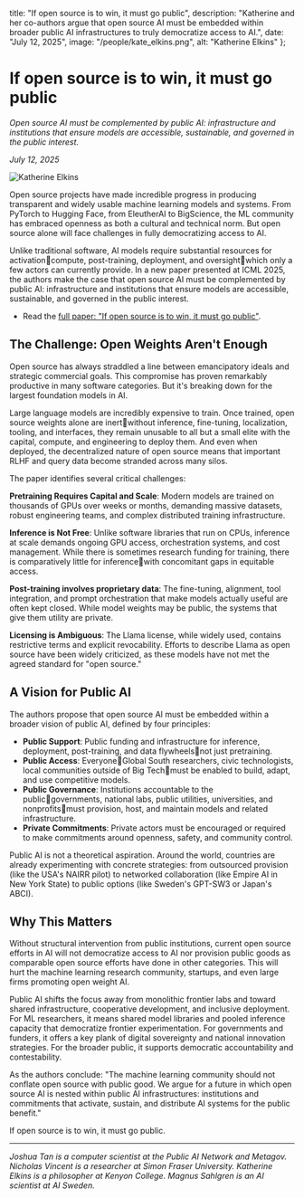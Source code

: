   title: "If open source is to win, it must go public",
  description: "Katherine and her co-authors argue that open source AI must be embedded within broader public AI infrastructures to truly democratize access to AI.",
  date: "July 12, 2025",
  image: "/people/kate_elkins.png",
  alt: "Katherine Elkins"
};

# If open source is to win, it must go public

*Open source AI must be complemented by public AI: infrastructure and institutions that ensure models are accessible, sustainable, and governed in the public interest.*

*July 12, 2025*

<img src="/people/kate_elkins.png" alt="Katherine Elkins" />

Open source projects have made incredible progress in producing transparent and widely usable machine learning models and systems. From PyTorch to Hugging Face, from EleutherAI to BigScience, the ML community has embraced openness as both a cultural and technical norm. But open source alone will face challenges in fully democratizing access to AI.

Unlike traditional software, AI models require substantial resources for activationcompute, post-training, deployment, and oversightwhich only a few actors can currently provide. In a new paper presented at ICML 2025, the authors make the case that open source AI must be complemented by public AI: infrastructure and institutions that ensure models are accessible, sustainable, and governed in the public interest.

- Read the [full paper: "If open source is to win, it must go public"](/open-source-win.pdf).

## The Challenge: Open Weights Aren't Enough

Open source has always straddled a line between emancipatory ideals and strategic commercial goals. This compromise has proven remarkably productive in many software categories. But it's breaking down for the largest foundation models in AI.

Large language models are incredibly expensive to train. Once trained, open source weights alone are inertwithout inference, fine-tuning, localization, tooling, and interfaces, they remain unusable to all but a small elite with the capital, compute, and engineering to deploy them. And even when deployed, the decentralized nature of open source means that important RLHF and query data become stranded across many silos.

The paper identifies several critical challenges:

**Pretraining Requires Capital and Scale**: Modern models are trained on thousands of GPUs over weeks or months, demanding massive datasets, robust engineering teams, and complex distributed training infrastructure.

**Inference is Not Free**: Unlike software libraries that run on CPUs, inference at scale demands ongoing GPU access, orchestration systems, and cost management. While there is sometimes research funding for training, there is comparatively little for inferencewith concomitant gaps in equitable access.

**Post-training involves proprietary data**: The fine-tuning, alignment, tool integration, and prompt orchestration that make models actually useful are often kept closed. While model weights may be public, the systems that give them utility are private.

**Licensing is Ambiguous**: The Llama license, while widely used, contains restrictive terms and explicit revocability. Efforts to describe Llama as open source have been widely criticized, as these models have not met the agreed standard for "open source."

## A Vision for Public AI

The authors propose that open source AI must be embedded within a broader vision of public AI, defined by four principles:

- **Public Support**: Public funding and infrastructure for inference, deployment, post-training, and data flywheelsnot just pretraining.
- **Public Access**: EveryoneGlobal South researchers, civic technologists, local communities outside of Big Techmust be enabled to build, adapt, and use competitive models.
- **Public Governance**: Institutions accountable to the publicgovernments, national labs, public utilities, universities, and nonprofitsmust provision, host, and maintain models and related infrastructure.
- **Private Commitments**: Private actors must be encouraged or required to make commitments around openness, safety, and community control.

Public AI is not a theoretical aspiration. Around the world, countries are already experimenting with concrete strategies: from outsourced provision (like the USA's NAIRR pilot) to networked collaboration (like Empire AI in New York State) to public options (like Sweden's GPT-SW3 or Japan's ABCI).

## Why This Matters

Without structural intervention from public institutions, current open source efforts in AI will not democratize access to AI nor provision public goods as comparable open source efforts have done in other categories. This will hurt the machine learning research community, startups, and even large firms promoting open weight AI.

Public AI shifts the focus away from monolithic frontier labs and toward shared infrastructure, cooperative development, and inclusive deployment. For ML researchers, it means shared model libraries and pooled inference capacity that democratize frontier experimentation. For governments and funders, it offers a key plank of digital sovereignty and national innovation strategies. For the broader public, it supports democratic accountability and contestability.

As the authors conclude: "The machine learning community should not conflate open source with public good. We argue for a future in which open source AI is nested within public AI infrastructures: institutions and commitments that activate, sustain, and distribute AI systems for the public benefit."

If open source is to win, it must go public.

---

*Joshua Tan is a computer scientist at the Public AI Network and Metagov. Nicholas Vincent is a researcher at Simon Fraser University. Katherine Elkins is a philosopher at Kenyon College. Magnus Sahlgren is an AI scientist at AI Sweden.*
